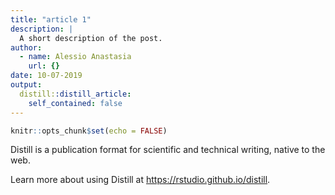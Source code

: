 ```yaml
---
title: "article 1"
description: |
  A short description of the post.
author:
  - name: Alessio Anastasia
    url: {}
date: 10-07-2019
output:
  distill::distill_article:
    self_contained: false
---
```


```r
knitr::opts_chunk$set(echo = FALSE)
```

Distill is a publication format for scientific and technical writing, native to the web.

Learn more about using Distill at <https://rstudio.github.io/distill>.

